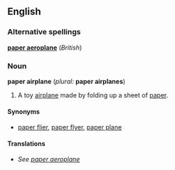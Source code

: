 <!-- If you edit this page, please also edit "paper aeroplane" to keep these two pages in synch-->
==English==

===Alternative spellings===
'''[[paper aeroplane]]''' (''British'')

===Noun===
'''paper airplane''' (''plural:'' '''paper airplanes''')
# A toy [[airplane]] made by folding up a sheet of [[paper]].

====Synonyms====
*[[paper flier]], [[paper flyer]], [[paper plane]]

====Translations====
*''See [[paper aeroplane#Translations|paper aeroplane]]''

<!-- If you edit this page, please also edit "paper aeroplane" to keep these two pages in synch-->